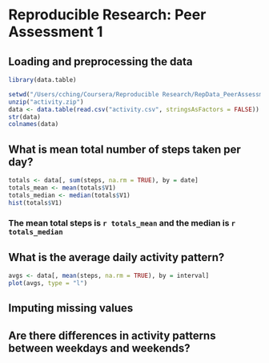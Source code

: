 # Reproducible Research: Peer Assessment 1


## Loading and preprocessing the data

```r
library(data.table)

setwd("/Users/cching/Coursera/Reproducible Research/RepData_PeerAssessment1")
unzip("activity.zip")
data <- data.table(read.csv("activity.csv", stringsAsFactors = FALSE))
str(data)
colnames(data)
```

## What is mean total number of steps taken per day?

```r
totals <- data[, sum(steps, na.rm = TRUE), by = date]
totals_mean <- mean(totals$V1)
totals_median <- median(totals$V1)
hist(totals$V1)

```

### The mean total steps is `r totals_mean` and the median is `r totals_median`

## What is the average daily activity pattern?

```r
avgs <- data[, mean(steps, na.rm = TRUE), by = interval]
plot(avgs, type = "l")
```

## Imputing missing values



## Are there differences in activity patterns between weekdays and weekends?
